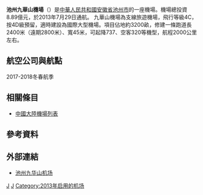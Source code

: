 {{Expand|time=2016-05-28}}
{{noteTA
|G1 = Airport
|G2 = Unit
}}
{{Infobox airport
| name         = 池州九華山機場
| nativename   = <small>Chizhou Jiuhuashan Airport</small>
| image        = 
| image-width  = 
| caption      = 
| IATA         = JUH
| ICAO         = ZSJH
| type         = 民用
| operator     = 安徽民航机场集团有限公司池州九华山机场分公司
| city-served  = [[安徽省|安徽]][[池州市|池州]]
| location     = {{CHN}}[[安徽省|安徽省]][[池州市|池州市]]
| opened       = {{start date|2013|07|29}}
| closed       = <!-- {{end date|YYYY|MM|DD}} -->
| passenger_services_ceased = <!-- {{end date|YYYY|MM|DD}} -->
| elevation-m  = 20.2
| metric-elev  = yes
| coordinates  = {{Coord|30|44|25|N|117|41|15|E|type:airport_region:CN|display=inline,title}}
| latd  =  30 | latm  = 44 | lats  = 25 | latNS  = N
| longd = 117 | longm = 41 | longs = 15 | longEW = E
| coordinates_region     = CN-34
| website                = {{URL|http://www.jhsairport.com/}}
| pushpin_map            = China
| pushpin_mapsize        = 220
| pushpin_map_caption    = 機場在中國的位置
| pushpin_label          = JUH/ZSJH
| pushpin_label_position = bottom
| r1-number    = 13/31
| r1-length-m  = 2,400
| r1-surface   = 混凝土
| metric-rwy   = yes
| stat-year    = 2015
| stat1-header = 客運量
| stat1-data   = 271,876 人次
| stat2-header = 貨運量
| stat2-data   = 21.8 公噸
| stat3-header = 起降架次
| stat3-data   = 3,290 架次
| footnotes    = 參考資料：中國民用航空局<ref>{{Cite web |url=http://www.caac.gov.cn/XXGK/XXGK/TJSJ/201603/t20160331_30105.html |title=2015年全国机场生产统计公报 |accessdate=2015-05-28 |date=2016-03-31 |archive-url=https://web.archive.org/web/20160423230847/http://www.caac.gov.cn/XXGK/XXGK/TJSJ/201603/t20160331_30105.html |archive-date=2016-04-23 |dead-url=yes }}</ref>
}}

'''池州九華山機場'''（{{airport codes|JUH|ZSJH}}）是[[中華人民共和國|中華人民共和國]][[安徽省|安徽省]][[池州市|池州市]]的一座機場。機場總投資8.89億元，於2013年7月29日通航。
九華山機場為支線旅遊機場，飛行等級4C，按4D級預留，適時建設為國際大型機場。項目佔地約3200畝，修建一條跑道長2400米（遠期2800米）、寬45米，可起降737、空客320等機型，航程2000公里左右。

== 航空公司與航點 ==
2017-2018冬春航季
{{Airport-dest-list
| {{flagicon|PRC}} [[中国联合航空|中国联合航空]]（KN）| [[北京大興國際机场|北京/大興]]
| {{flagicon|PRC}} [[吉祥航空|吉祥航空]]（HO）| [[上海虹桥国际机场|上海/虹桥]]
| {{flagicon|PRC}} [[中国南方航空|中国南方航空]]（CZ）| [[广州白云国际机场|广州]]
| {{flagicon|PRC}} [[北部湾航空|北部湾航空]]（GX）| [[南宁吴圩国际机场|南宁]]、[[天津滨海国际机场|天津]]
| {{flagicon|PRC}} [[福州航空|福州航空]]（FU）| [[宁波栎社国际机场|宁波]]、[[西安咸阳国际机场|西安]]
| {{flagicon|PRC}} [[厦门航空|厦门航空]]（MF）| [[厦门高崎国际机场|厦门]]
| {{flagicon|PRC}} [[深圳航空|深圳航空]]（ZH）| [[深圳宝安国际机场|深圳]]
}}

== 相關條目 ==
*[[中國大陸機場列表|中國大陸機場列表]]

== 參考資料 ==
{{reflist}}

== 外部連結 ==
*[http://www.jhsairport.com/ 池州九华山机场] {{Wayback|url=http://www.jhsairport.com/ |date=20200610061458 }}{{zh-cn}}

{{安徽民用機場}}
{{中華人民共和國機場}}

[[Category:安徽機場|J]]
[[Category:池州交通|J]]
[[Category:2013年启用的机场|Category:2013年启用的机场]]